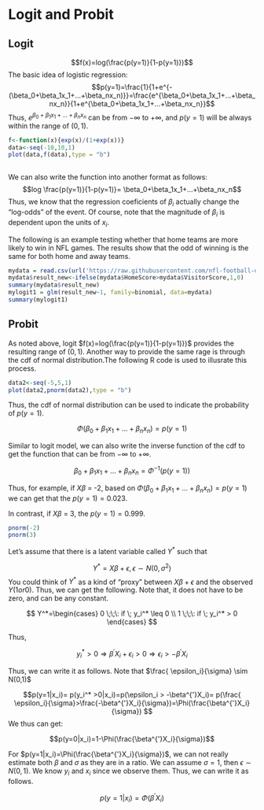 # Logit and Probit

## Logit

$$f(x)=log(\frac{p(y=1)}{1-p(y=1)})$$
The basic idea of logistic regression:
$$p(y=1)=\frac{1}{1+e^{-(\beta_0+\beta_1x_1+...+\beta_nx_n)}}=\frac{e^{\beta_0+\beta_1x_1+...+\beta_nx_n}}{1+e^{\beta_0+\beta_1x_1+...+\beta_nx_n}}$$
Thus, $e^{\beta_0+\beta_1x_1+...+\beta_nx_n}$ can be from $-\infty$ to $+\infty$, and $p(y=1)$ will be always within the range of $(0,1)$.

```R
f<-function(x){exp(x)/(1+exp(x))}
data<-seq(-10,10,1)
plot(data,f(data),type = "b")
  
```

We can also write the function into another format as follows:
$$log \frac{p(y=1)}{1-p(y=1)}= \beta_0+\beta_1x_1+...+\beta_nx_n$$
Thus, we know that the regression coeficients of $\beta_i$ actually change the "log-odds" of the event. Of course, note that the magnitude of $\beta_i$ is dependent upon the units of $x_i$.

The following is an example testing whether that home teams are more likely to win in NFL games. The results show that the odd of winning is the same for both home and away teams.

```R
mydata = read.csv(url('https://raw.githubusercontent.com/nfl-football-ops/Big-Data-Bowl/master/Data/games.csv'))
mydata$result_new<-ifelse(mydata$HomeScore>mydata$VisitorScore,1,0)
summary(mydata$result_new)
mylogit1 = glm(result_new~1, family=binomial, data=mydata)
summary(mylogit1)

```

## Probit

As noted above, logit $f(x)=log(\frac{p(y=1)}{1-p(y=1)})$ provides the resulting range of $(0,1)$. Another way to provide the same rage is through the cdf of normal distribution.The following R code is used to illusrate this process. 

```R
data2<-seq(-5,5,1)
plot(data2,pnorm(data2),type = "b")
```
Thus, the cdf of normal distribution can be used to indicate the probability of $p(y=1)$.

$$\Phi(\beta_0+\beta_1x_1+...+\beta_nx_n )= p(y=1)$$

Similar to logit model, we can also write the inverse function of the cdf to get the function that can be from $-\infty$ to $+\infty$.

$$\beta_0+\beta_1x_1+...+\beta_nx_n =\Phi^{-1}(p(y=1))$$


Thus, for example, if $X\beta$ = -2, based on $\Phi(\beta_0+\beta_1x_1+...+\beta_nx_n )= p(y=1)$ we can get that the $p(y=1)=0.023$. 

In contrast, if $X\beta$ = 3, the $p(y=1)=0.999$.

```R
pnorm(-2)
pnorm(3)
```

Let's assume that there is a latent variable called $Y^*$ such that

$$Y^*=X\beta+\epsilon, \epsilon \sim N(0,\sigma^2)$$
You could think of $Y^*$ as a kind of "proxy" between $X\beta+\epsilon$ and the observed $Y (1 or 0)$. Thus, we can get the following. Note that, it does not have to be zero, and can be any constant.

$$
Y^*=\begin{cases} 0 \;\;\: if \;  y_i^* \leq 0 \\ 1 \;\;\: if \;  y_i^* > 0 \end{cases}
$$

Thus, 

$$y_i^* > 0 \Rightarrow \beta^{'}X_i + \epsilon_i >0 \Rightarrow \epsilon_i > -\beta^{'}X_i$$

Thus, we can write it as follows. Note that $\frac{ \epsilon_i}{\sigma} \sim N(0,1)$

$$p(y=1|x_i)= p(y_i^* >0|x_i)=p(\epsilon_i > -\beta^{'}X_i)= p(\frac{ \epsilon_i}{\sigma}>\frac{-\beta^{'}X_i}{\sigma})=\Phi(\frac{\beta^{'}X_i}{\sigma}) $$
We thus can get:

$$p(y=0|x_i)=1-\Phi(\frac{\beta^{'}X_i}{\sigma})$$


For $p(y=1|x_i)=\Phi(\frac{\beta^{'}X_i}{\sigma})$, we can not really estimate both $\beta$ and $\sigma$ as they are in a ratio. We can assume $\sigma =1$, then $\epsilon \sim N(0,1)$.
We know $y_i$ and $x_i$ since we observe them. Thus, we can write it as follows. 

$$p(y=1|x_i)=\Phi(\beta^{'}X_i)$$
